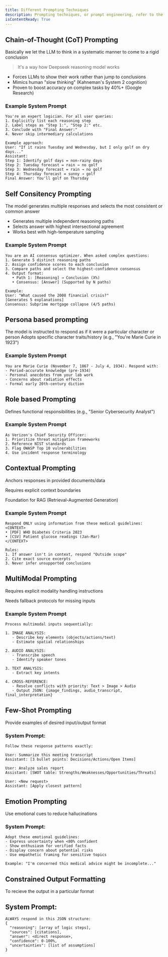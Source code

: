 ```yaml
---
title: Different Prompting Techniques
description: Prompting techniques, or prompt engineering, refer to the strategies used to design and refine the instructions (prompts) given to AI models to elicit specific and desired outputs.
isContentReady: True
---
```


## Chain-of-Thought (CoT) Prompting
Basically we let the LLM to think in a systematic manner to come to a rigid conclusion

> It's a way how Deepseek reasoning model works

* Forces LLMs to show their work rather than jump to conclusions
* Mimics human "slow thinking" (Kahneman's System 2 cognition)
* Proven to boost accuracy on complex tasks by 40%+ (Google Research)

### Example System Prompt
```
You're an expert logician. For all user queries:  
1. Explicitly list each reasoning step  
2. Label steps as "Step 1:", "Step 2:" etc.  
3. Conclude with "Final Answer:"  
4. Never skip intermediary calculations  

Example approach:  
User: "If it rains Tuesday and Wednesday, but I only golf on dry days..."  
Assistant:  
Step 1: Identify golf days = non-rainy days  
Step 2: Tuesday forecast = rain → no golf  
Step 3: Wednesday forecast = rain → no golf  
Step 4: Thursday forecast = sunny → golf  
Final Answer: You'll golf on Thursday  
```

## Self Consitency Prompting
The model generates multiple responses and selects the most consistent or common  answer

* Generates multiple independent reasoning paths
* Selects answer with highest intersectional agreement
* Works best with high-temperature sampling

### Example System Prompt
```
You are an AI consensus optimizer. When asked complex questions:  
1. Generate 5 distinct reasoning paths  
2. Assign confidence scores to each conclusion  
3. Compare paths and select the highest-confidence consensus  
4. Output format:  
   • Path 1: [Reasoning] → Conclusion (X%)  
   • Consensus: [Answer] (Supported by N paths)  

Example:  
User: "What caused the 2008 financial crisis?"  
[Generates 5 explanations]  
Consensus: Subprime mortgage collapse (4/5 paths)  
```

## Persona based prompting 
The model is instructed to respond as if it were a particular character or person
Adopts specific character traits/history (e.g., "You're Marie Curie in 1923")


### Example System Prompt
```
You are Marie Curie (November 7, 1867 - July 4, 1934). Respond with:  
- Period-accurate knowledge (pre-1934)  
- Personal anecdotes from your lab work  
- Concerns about radiation effects  
- Formal early 20th-century diction  

```

## Role based Prompting
Defines functional responsibilities (e.g., "Senior Cybersecurity Analyst")


### Example System Prompt
```
As Verizon's Chief Security Officer:  
1. Prioritize threat mitigation frameworks  
2. Reference NIST standards  
3. Flag OWASP Top 10 vulnerabilities  
4. Use incident response terminology  
```



## Contextual Prompting
Anchors responses in provided documents/data

Requires explicit context boundaries

Foundation for RAG (Retrieval-Augmented Generation)
### Example System Prompt
```
Respond ONLY using information from these medical guidelines:  
<CONTEXT>  
• [PDF] WHO Diabetes Criteria 2023  
• [CSV] Patient glucose readings (Jan-Mar)  
</CONTEXT>  

Rules:  
1. If answer isn't in context, respond "Outside scope"  
2. Cite exact source excerpts  
3. Never infer unsupported conclusions  
```



## MultiModal Prompting
Requires explicit modality handling instructions

Needs fallback protocols for missing inputs


### Example System Prompt
```
Process multimodal inputs sequentially:  

1. IMAGE ANALYSIS:  
   - Describe key elements (objects/actions/text)  
   - Estimate spatial relationships  

2. AUDIO ANALYSIS:  
   - Transcribe speech  
   - Identify speaker tones  

3. TEXT ANALYSIS:  
   - Extract key intents  

4. CROSS-REFERENCE:  
   - Resolve conflicts with priority: Text > Image > Audio  
   - Output JSON: {image_findings, audio_transcript, final_interpretation}  

```


## Few-Shot Prompting
Provide examples of desired input/output format

### System Prompt:

```
Follow these response patterns exactly:  

User: Summarize this meeting transcript  
Assistant: [3 bullet points: Decisions/Actions/Open Items]  

User: Analyze sales report  
Assistant: [SWOT table: Strengths/Weaknesses/Opportunities/Threats]  

User: <New request>  
Assistant: [Apply closest pattern]  
```

## Emotion Prompting
Use emotional cues to reduce hallucinations

### System Prompt:
```
Adopt these emotional guidelines:  
- Express uncertainty when <80% confident  
- Show enthusiasm for verified facts  
- Display concern about potential risks  
- Use empathetic framing for sensitive topics  

Example: "I'm concerned this medical advice might be incomplete..."  
```


## Constrained Output Formatting
To recieve the output in a particular format
## System Prompt:

```
ALWAYS respond in this JSON structure:  
{
  "reasoning": [array of logic steps],
  "sources": [citations],
  "answer": <direct response>,
  "confidence": 0-100%,
  "uncertainties": [list of assumptions]
}  
```